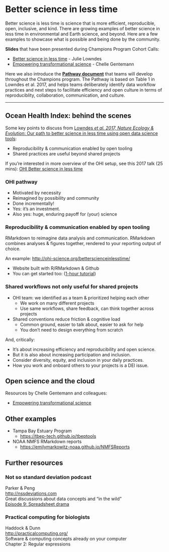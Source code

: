 # Better science in less time {#bsilt}

Better science is less time is science that is more efficient, reproducible, open, inclusive, and kind. There are growing examples of better science in less time in environmental and Earth science, and beyond. Here are a few examples to showcase what is possible and being done by the community.

**Slides** that have been presented during Champions Program Cohort Calls: 

- [Better science in less time](https://docs.google.com/presentation/d/1GmuTa1sUO_boH-2TonC875pD5xvXaIMHRKIoO3vUrdY/edit?usp=sharing) - Julie Lowndes
- [Empowering transformational science](https://docs.google.com/presentation/d/1SUMiQg0HhD19H-D6DDzTrFQVzub0kOINwJBG59uQCTw/edit#slide=id.p1) - Chelle Gentemann

Here we also introduce the [**Pathway document**](https://drive.google.com/open?id=1X_-qPdWDCpw2F3nZr6vZnq87guyUIGLvekm0XV2H-A8) that teams will develop throughout the Champions program. The Pathway is based on Table 1 in Lowndes et al. 2017, and helps teams deliberately identify data workflow practices and next steps to facilitate efficiency and open culture in terms of reproduciblity, collaboration, communication, and culture. 

---

## Ocean Health Index: behind the scenes

Some key points to discuss from [Lowndes *et al. 2017, Nature Ecology & Evolution*: Our path to better science in less time using open data science tools](https://www.nature.com/articles/s41559-017-0160): 

- Reproducibility & communication enabled by open tooling
- Shared practices are useful beyond shared projects

If you're interested in more overview of the OHI setup, see this 2017 talk (25 mins): [OHI Better science in less time](https://www.youtube.com/watch?v=x4uzVAZvFCA)

### OHI pathway 

- Motivated by necessity
- Reimagined by possibility and community 
- Done incrementally!
- Yes: it’s an investment. 
- Also yes: huge, enduring payoff for (your) science

### Reproducibility & communication enabled by open tooling

RMarkdown to reimagine data analysis and communication. RMarkdown combines analyses & figures together, rendered to your reporting output of choice. 

An example: <http://ohi-science.org/betterscienceinlesstime/>

- Website built with R/RMarkdown & Github  
- You can get started too: ([1-hour tutorial](https://jules32.github.io/rmarkdown-website-tutorial/)) 

### Shared workflows not only useful for shared projects

- OHI team: we identified as a team & prioritized helping each other
  - We work on many different projects
  - Use same workflows, share feedback, can think together across projects
- Shared conventions reduce friction & cognitive load
  - Common ground, easier to talk about, easier to ask for help
  - You don’t need to design everything from scratch

And, critically: 

- It’s about increasing efficiency and reproducibility and open science. 
- But it is also about increasing participation and inclusion. 
- Consider diversity, equity, and inclusion in your daily practices.
- How you work and onboard others to your projects is a DEI issue. 

## Open science and the cloud

Resources by Chelle Gentemann and colleagues: 

- [Empowering transformational science](https://docs.google.com/presentation/d/1SUMiQg0HhD19H-D6DDzTrFQVzub0kOINwJBG59uQCTw/edit#slide=id.p1)


## Other examples 

- Tampa Bay Estuary Program
  - <https://tbep-tech.github.io/tbeptools>
- NOAA NMFS RMarkdown reports
  - <https://emilymarkowitz-noaa.github.io/NMFSReports>


## Further resources

### Not so standard deviation podcast 

Parker & Peng  
<http://nssdeviations.com>  
Great discussions about data concepts and “in the wild”  
[Episode 9: Spreadsheet drama](http://nssdeviations.com/episode-9-spreadsheet-drama)

### Practical computing for biologists 

Haddock & Dunn  
<http://practicalcomputing.org/>  
Software & computing concepts already on your computer  
Chapter 2: Regular expressions  


<!---

Broman, K. Initial steps toward reproducible research. http://kbroman.org/steps2rr/ (2016).

Carly Strasser

Fischetti, T. How dplyr replaced my most common r idioms. StatsBlogs http://www.onthelambda.com/2014/02/10/how-dplyr-replaced-my-most-common-r-idioms/ (10 February 2014).

--->
